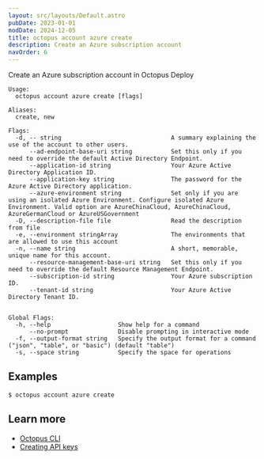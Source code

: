 ```yaml
---
layout: src/layouts/Default.astro
pubDate: 2023-01-01
modDate: 2024-12-05
title: octopus account azure create
description: Create an Azure subscription account
navOrder: 6
---
```


Create an Azure subscription account in Octopus Deploy

```
Usage:
  octopus account azure create [flags]

Aliases:
  create, new

Flags:
  -d, -- string                               A summary explaining the use of the account to other users.
      --ad-endpoint-base-uri string           Set this only if you need to override the default Active Directory Endpoint.
      --application-id string                 Your Azure Active Directory Application ID.
      --application-key string                The password for the Azure Active Directory application.
      --azure-environment string              Set only if you are using an isolated Azure Environment. Configure isolated Azure Environment. Valid option are AzureChinaCloud, AzureChinaCloud, AzureGermanCloud or AzureUSGovernment
  -D, --description-file file                 Read the description from file
  -e, --environment stringArray               The environments that are allowed to use this account
  -n, --name string                           A short, memorable, unique name for this account.
      --resource-management-base-uri string   Set this only if you need to override the default Resource Management Endpoint.
      --subscription-id string                Your Azure subscription ID.
      --tenant-id string                      Your Azure Active Directory Tenant ID.


Global Flags:
  -h, --help                   Show help for a command
      --no-prompt              Disable prompting in interactive mode
  -f, --output-format string   Specify the output format for a command ("json", "table", or "basic") (default "table")
  -s, --space string           Specify the space for operations

```

## Examples

<SamplesInstance />

```
$ octopus account azure create

```

## Learn more

- [Octopus CLI](/docs/octopus-rest-api/cli)
- [Creating API keys](/docs/octopus-rest-api/how-to-create-an-api-key)